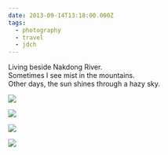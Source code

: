 ```yaml
---
date: 2013-09-14T13:18:00.000Z
tags:
  - photography
  - travel
  - jdch
---
```

Living beside Nakdong River.<br/>
Sometimes I see mist in the mountains.<br/>
Other days, the sun shines through a hazy sky.

![](../../assets/photos/20130914-IMG_9998.jpg)

![](../../assets/photos/20130914-IMG_0013.jpg)

![](../../assets/photos/20130524-IMG_7327.jpg)

![](../../assets/photos/20130524-IMG_7329.jpg)
